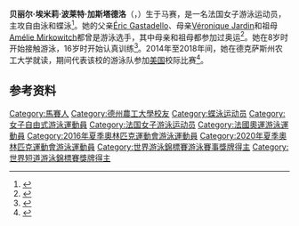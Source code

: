 {{bots|deny=InternetArchiveBot}}
{{NoteTA|G1=Aquatics}}
{{Infobox swimmer
| name           = 贝丽尔·加斯塔德洛
| image          = 
| image_size     = 
| alt            =
| headercolor    = 
| caption        = 
| fullname       = 贝丽尔·埃米莉·波莱特·加斯塔德洛
| nationality    = {{FRA}}
| strokes        = [[自由泳|自由泳]]、[[蝶泳|蝶泳]]
| club           = 
| collegeteam    = [[德克萨斯州农工大学|德克萨斯州农工大学]]
| birth_date     = {{Birth date and age|1995|2|16|df=yes}}
| birth_place    = {{FRA}}[[马赛|马赛]]
| death_date     =
| death_place    =
| height         = {{convert|1.78|m|ftin|abbr=no}}
| weight         = {{convert|68|kg|lb|abbr=on}}
| show-medals    = yes
| medaltemplates = 
{{MedalSport|女子[[游泳|游泳]]}}
{{MedalCountry|{{FRA}}}}
{{MedalCompetition|[[世界游泳锦标赛|世界游泳锦标赛]]}}
{{MedalBronze|[[2019年世界游泳锦标赛|2019 光州]]|[[2019年世界游泳锦标赛游泳比赛|男女混合4×100米自由泳接力]]}}
{{MedalCompetition|[[世界短池游泳锦标赛|世界短池游泳锦标赛]]}}
{{MedalSilver|[[2021年世界短道游泳錦標賽|2021 阿布扎比]]|100米个人混合泳}}
{{MedalCompetition|[[欧洲游泳锦标赛|欧洲游泳锦标赛]]}}
{{MedalGold|[[2018年欧洲游泳锦标赛|2018 格拉斯哥]]|4×100米自由泳接力}}
{{MedalGold|2018 格拉斯哥|男女混合4×100米自由泳接力}}
{{MedalCompetition|[[欧洲短池游泳锦标赛|欧洲短池游泳锦标赛]]}}
{{MedalGold|2012 沙特尔|4×50米自由泳接力}}
{{MedalGold|2019 格拉斯哥|4×50米自由泳接力}}
{{MedalSilver|2019 格拉斯哥|100米自由泳}}
{{MedalSilver|2019 格拉斯哥|50米仰泳}}
{{MedalSilver|2019 格拉斯哥|50米蝶泳}}
{{MedalBronze|2012 沙特尔|4×50米混合泳接力}}
{{MedalBronze|2019 格拉斯哥|男女混合4×50米自由泳接力}}
{{MedalCompetition|[[地中海运动会|地中海运动会]]}}
{{MedalGold|[[2013年地中海运动会|2013 梅尔辛]]|4×100米自由泳接力}}
{{MedalBronze|2013 梅尔辛|100米蝶泳}}
{{MedalBronze|2013 梅尔辛|4×100米混合泳接力}}
{{MedalCompetition|欧洲青年游泳锦标赛}}
{{MedalGold|2011 贝尔格莱德|4×100米自由泳接力}}
{{MedalBronze|2010 赫尔辛基|50米自由泳}}
{{MedalBronze|2010 赫尔辛基|4×100米自由泳接力}}
}}
'''贝丽尔·埃米莉·波莱特·加斯塔德洛'''（{{lang-fr|Béryl Émilie Paulette Gastaldello}}，{{bd|1995年|2月16日||}}）生于马赛，是一名法国女子游泳运动员，主攻自由泳和蝶泳<ref>{{cite web|url=https://www.sports-reference.com/olympics/athletes/ga/beryl-gastaldello-1.html|title=Béryl Gastaldello|work=Sport Reference|accessdate=2020-08-23|archiveurl=https://web.archive.org/web/20191207165118/https://www.sports-reference.com/olympics/athletes/ga/beryl-gastaldello-1.html|archivedate=2019-12-07}}</ref>。她的父亲[[Éric_Gastadello|Éric Gastadello]]、母亲[[Véronique_Jardin|Véronique Jardin]]和祖母[[Amélie_Mirkowitch|Amélie Mirkowitch]]都曾是游泳选手，其中母亲和祖母都参加过奥运<ref>{{cite web|url=https://www.republicain-lorrain.fr/sports/2012/01/21/dans-la-famille-gastaldello|script-title=fr:Dans la famille Gastaldello…|publisher={{lang|fr|Le Republicain Lorrain}}|date=2012-01-21|accessdate=2020-08-23|archiveurl=https://web.archive.org/web/20180616203803/https://www.republicain-lorrain.fr/sports/2012/01/21/dans-la-famille-gastaldello|archivedate=2018-06-16}}</ref>。她在8岁时开始接触游泳，16岁时开始认真训练<ref>{{cite web|url=https://www.fina.org/athletes/beryl-gastaldello|title=Béryl Gastaldello|work=[[国际游泳联合会|FINA]]|accessdate=2020-08-23|archiveurl=https://archive.is/l7pjv|archivedate=2020-08-23}}</ref>。2014年至2018年间，她在德克萨斯州农工大学就读，期间代表该校的游泳队参加[[美国|美国]]校际比赛<ref>{{cite web|url=https://12thman.com/sports/womens-swimming-and-diving/roster/b-eacute-ryl-gastaldello/5125|title=Béryl Gastaldello|work=Texas A&M Athletics|accessdate=2020-08-23|archiveurl=https://archive.is/XXWMP|archivedate=2020-08-23}}</ref>。

==参考资料==
{{reflist}}

{{DEFAULTSORT:Gastaldello, Beryl}}
[[Category:馬賽人|Category:馬賽人]]
[[Category:德州農工大學校友|Category:德州農工大學校友]]
[[Category:蝶泳运动员|Category:蝶泳运动员]]
[[Category:女子自由式游泳運動員|Category:女子自由式游泳運動員]]
[[Category:法国女子游泳运动员|Category:法国女子游泳运动员]]
[[Category:法國奧運游泳運動員|Category:法國奧運游泳運動員]]
[[Category:2016年夏季奧林匹克運動會游泳運動員|Category:2016年夏季奧林匹克運動會游泳運動員]]
[[Category:2020年夏季奧林匹克運動會游泳運動員|Category:2020年夏季奧林匹克運動會游泳運動員]]
[[Category:世界游泳錦標賽游泳賽事獎牌得主|Category:世界游泳錦標賽游泳賽事獎牌得主]]
[[Category:世界短道游泳錦標賽獎牌得主|Category:世界短道游泳錦標賽獎牌得主]]
